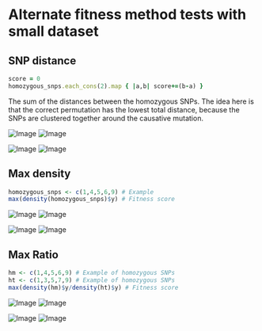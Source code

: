 Alternate fitness method tests with small dataset
========================================================

SNP distance
----

```ruby
score = 0
homozygous_snps.each_cons(2).map { |a,b| score+=(b-a) }
```

The sum of the distances between the homozygous SNPs. The idea here is that the correct permutation has the lowest total distance, because the SNPs are clustered together around the causative mutation.

![Image](https://github.com/edwardchalstrey1/fragmented_genome_with_snps/blob/max_density/arabidopsis_datasets/small_dataset2b/p_run1/images_hm.gif?raw=true)
![Image](https://github.com/edwardchalstrey1/fragmented_genome_with_snps/blob/max_density/arabidopsis_datasets/small_dataset2b/p_run1/Gencorrect_lists/best_permutation_distribution_hm_0.1Kdiv.png?raw=true)

![Image](https://github.com/edwardchalstrey1/fragmented_genome_with_snps/blob/max_density/arabidopsis_datasets/small_dataset2b/p_run1/images_hyp.gif?raw=true)
![Image](https://github.com/edwardchalstrey1/fragmented_genome_with_snps/blob/max_density/arabidopsis_datasets/small_dataset2b/p_run1/Gencorrect_lists/best_permutation_distribution_hyp_0.1Kdiv.png?raw=true)

Max density
----

```r
homozygous_snps <- c(1,4,5,6,9) # Example
max(density(homozygous_snps)$y) # Fitness score
```

![Image](https://github.com/edwardchalstrey1/fragmented_genome_with_snps/blob/max_density/arabidopsis_datasets/small_dataset2b/testmaxd2/images_hm.gif?raw=true)
![Image](https://github.com/edwardchalstrey1/fragmented_genome_with_snps/blob/max_density/arabidopsis_datasets/small_dataset2b/testmaxd2/Gencorrect_lists/best_permutation_distribution_hm_0.1Kdiv.png?raw=true)

![Image](https://github.com/edwardchalstrey1/fragmented_genome_with_snps/blob/max_density/arabidopsis_datasets/small_dataset2b/testmaxd2/images_hyp.gif?raw=true)
![Image](https://github.com/edwardchalstrey1/fragmented_genome_with_snps/blob/max_density/arabidopsis_datasets/small_dataset2b/testmaxd2/Gencorrect_lists/best_permutation_distribution_hyp_0.1Kdiv.png?raw=true)

Max Ratio
------

```r
hm <- c(1,4,5,6,9) # Example of homozygous SNPs
ht <- c(1,3,5,7,9) # Example of homozygous SNPs
max(density(hm)$y/density(ht)$y) # Fitness score
```

![Image](https://github.com/edwardchalstrey1/fragmented_genome_with_snps/blob/max_density/arabidopsis_datasets/small_dataset2b/testmaxr/images_hm.gif?raw=true)
![Image](https://github.com/edwardchalstrey1/fragmented_genome_with_snps/blob/max_density/arabidopsis_datasets/small_dataset2b/testmaxr/Gencorrect_lists/best_permutation_distribution_hm_0.1Kdiv.png?raw=true)

![Image](https://github.com/edwardchalstrey1/fragmented_genome_with_snps/blob/max_density/arabidopsis_datasets/small_dataset2b/testmaxr/images_hyp.gif?raw=true)
![Image](https://github.com/edwardchalstrey1/fragmented_genome_with_snps/blob/max_density/arabidopsis_datasets/small_dataset2b/testmaxr/Gencorrect_lists/best_permutation_distribution_hyp_0.1Kdiv.png?raw=true)